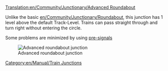 [[Translation:en/Community/Junctionary/Advanced Roundabout]]
{{en/Community/Junctionary/Navigation}}

Unlike the basic [[en/Community/Junctionary/Roundabout]], this junction has 1 level above the default Track-Level. Trains can pass straight through and turn right without entering the circle.

Some problems are minimized by using [[en/Manual/Signals#pre-signals|pre-signals]]

[[File:en/Community/Junctionary/Advanced roundabout.png|center|frame|Advanced roundabout junction]]

{{en/Community/Junctionary/Junction Criteria|Expensive (Stepped)|2|1|0|0|1|0|1|0|1|1|2||Broken down trains affect one line or all left turns.|
*Can handle lots of trains moving N-E or S-W
*Tracks split and only trains going to the left need to take the round-a-bout
Tips
*To allow left-turning trains traveling at full speed through the roundabout, its possible to enlarge
the circle, but this takes a lot of space to build.
}}



[[Category:en/Manual/Train Junctions]]